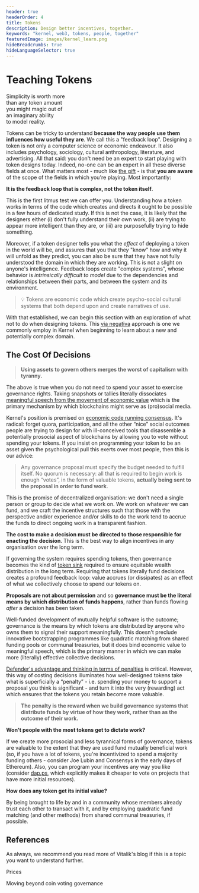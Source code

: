 ```yaml
---
header: true
headerOrder: 4
title: Tokens
description: Design better incentives, together.
keywords: "kernel, web3, tokens, people, together"
featuredImage: images/kernel_learn.png
hideBreadcrumbs: true
hideLanguageSelector: true
---
```


# Teaching Tokens

<InfoBlock>

<Box>

Simplicity is worth more  
than any token amount  
you might magic out of  
an imaginary ability  
to model reality.  
  
</Box>

</InfoBlock>

Tokens can be tricky to understand **because the way people use them influences how useful they are**. We call this a "feedback loop". Designing a token is not only a computer science or economic endeavour. It also includes psychology, sociology, cultural anthropology, literature, and advertising. All that said: you don't need be an expert to start playing with token designs today. Indeed, no-one can be an expert in all these diverse fields at once. What matters most - much like [the gift](/learn/module-7/the-gift/#what-can-we-do-with-all-this) - is that **you are aware** of the scope of the fields in which you're playing. Most importantly:

<InfoBlock>

**It is the feedback loop that is complex, not the token itself**. 

</InfoBlock>

This is the first litmus test we can offer you. Understanding how a token works in terms of the code which creates and directs it ought to be possible in a few hours of dedicated study. If this is not the case, it is likely that the designers either (i) don't fully understand their own work, (ii) are trying to appear more intelligent than they are, or (iii) are purposefully trying to hide something.

Moreover, if a token designer tells you what the _effect_ of deploying a token in the world will be, and assures that you that they "know" how and why it will unfold as they predict, you can also be sure that they have not fully understood the domain in which they are working. This is not a slight on anyone's intelligence. Feedback loops create "complex systems", whose behavior is _intrinsically difficult to model_ due to the dependencies and relationships between their parts, and between the system and its environment.

> 💡 Tokens are economic code which create psycho-social cultural systems that both depend upon and create narratives of use.

With that established, we can begin this section with an exploration of what not to do when designing tokens. This [via negativa](/learn/module-1/value) approach is one we commonly employ in Kernel when beginning to learn about a new and potentially complex domain.

## The Cost Of Decisions

> **Using assets to govern others merges the worst of capitalism with tyranny.**

The above is true when you do not need to spend your asset to exercise governance rights. Taking snapshots or tallies literally dissociates [meaningful speech from the movement of economic value](/learn/module-2/money-speech/) which is the primary mechanism by which blockchains might serve as (pro)social media.

Kernel's position is premised on [economic code running consensus](/learn/module-4/consensus/#funded-code-running-consensus). It's radical: forget quora, participation, and all the other “nice” social outcomes people are trying to design for with ill-conceived tools that disassemble a potentially prosocial aspect of blockchains by allowing you to vote without spending your tokens. If you insist on programming your token to be an asset given the psychological pull this exerts over most people, then this is our advice:

> Any governance proposal must specify the budget needed to fulfill itself. No quorum is necessary: all that is required to begin work is enough “votes”, in the form of valuable tokens, **actually being sent to the proposal in order to fund work**.

This is the promise of decentralized organisation: we don't need a single person or group to decide what we work on. We work on whatever we can fund, and we craft the incentive structures such that those with the perspective and/or experience and/or skills to do the work tend to accrue the funds to direct ongoing work in a transparent fashion. 

**The cost to make a decision must be directed to those responsible for enacting the decision**. This is the best way to align incentives in any organisation over the long term.

If governing the system requires spending tokens, then governance becomes the kind of [token sink](https://vitalik.ca/general/2017/10/17/moe.html) required to ensure equitable wealth distribution in the long term. Requiring that tokens literally fund decisions creates a profound feedback loop: value accrues (or dissipates) as an effect of what we collectively choose to spend our tokens on.

**Proposals are not about permission** and so **governance must be the literal means by which distribution of funds happens**, rather than funds flowing _after_ a decision has been taken. 

Well-funded development of mutually helpful software is the outcome; governance is the means by which tokens are distributed by anyone who owns them to signal their support meaningfully. This doesn't preclude innovative bootstrapping programmes like quadratic matching from shared funding pools or communal treasuries, but it does bind economic value to meaningful speech, which is the primary manner in which we can make more (literally) effective collective decisions.

[Defender's advantage and thinking in terms of penalties](/learn/module-6/serenity/#a-defenders-game) is critical. However, this way of costing decisions illuminates how well-designed tokens take what is superficially a “penalty” - i.e. spending your money to support a proposal you think is significant - and turn it into the very (rewarding) act which ensures that the tokens you retain become more valuable. 

> **The penalty is the reward when we build governance systems that distribute funds by virtue of how they work, rather than as the outcome of their work.**

<Accordion>

**Won't people with the most tokens get to dictate work?**

If we create more prosocial and less tyrannical forms of governance, tokens are valuable to the extent that they are used fund mutually beneficial work (so, if you have a lot of tokens, you're incentivized to spend a majority funding others - consider Joe Lubin and Consensys in the early days of Ethereum). Also, you can program your incentives any way you like (consider [dap.ps](/tokens/token-studies/dap-ps/), which explicitly makes it cheaper to vote on projects that have more initial resources). 

</Accordion>

<Accordion>

**How does any token get its initial value?**

By being brought to life by and in a community whose members already trust each other to transact with it, and by employing quadratic fund matching (and other methods) from shared communal treasuries, if possible.

</Accordion>

## References

As always, we recommend you read more of Vitalik's blog if this is a topic you want to understand further.

<List>

<Link to="https://vitalik.ca/general/2021/08/22/prices.html">

Prices

</Link>

<Link to="https://vitalik.ca/general/2021/08/16/voting3.html">

Moving beyond coin voting governance 

</Link>

</List>